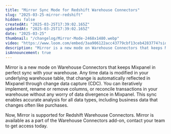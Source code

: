 ```yaml
---
title: "Mirror Sync Mode for Redshift Warehouse Connectors"
slug: "2025-03-25-mirror-redshift"
hidden: false
createdAt: "2025-03-25T17:39:02.165Z"
updatedAt: "2025-03-25T17:39:02.165Z"
date: "2025-03-25"
thumbnail: "/changelog/Mirror-Mode-2468x1480.webp"
video: "https://www.loom.com/embed/3aa906122acc43779cbf13ceb4283774?sid=209d0a63-4c67-43fa-aae8-4c14616a270a"
description: "Mirror is a new mode on Warehouse Connectors that keeps Mixpanel in perfect sync with your warehouse. Any time data is modified in your underlying warehouse table, that change is automatically reflected in Mixpanel through change data capture (CDC). You can iteratively implement, rename or remove columns, or reconcile transactions in your warehouse without any worry of data divergence in Mixpanel. This sync enables accurate analysis for all data types, including business data that changes often like purchases."
isAnnouncement: true
---
```


<ChangelogPostHeader
  date="2025-06-18"
  title="Mirror Sync Mode for Redshift Warehouse Connectors"
/>

Mirror is a new mode on Warehouse Connectors that keeps Mixpanel in perfect sync with your warehouse. Any time data is modified in your underlying warehouse table, that change is automatically reflected in Mixpanel through change data capture (CDC). You can iteratively implement, rename or remove columns, or reconcile transactions in your warehouse without any worry of data divergence in Mixpanel. This sync enables accurate analysis for all data types, including business data that changes often like purchases.

Now, Mirror is supported for Redshift Warehouse Connectors. Mirror is available as a part of the Warehouse Connectors add-on, contact your team to get access today.

<VideoButtonWithModal src="https://www.loom.com/embed/3aa906122acc43779cbf13ceb4283774?sid=209d0a63-4c67-43fa-aae8-4c14616a270a" />
